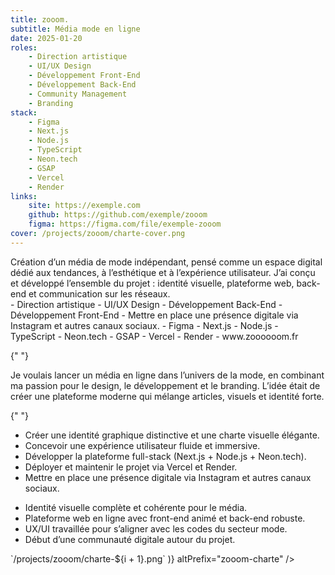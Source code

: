 ```yaml
---
title: zooom.
subtitle: Média mode en ligne
date: 2025-01-20
roles:
    - Direction artistique
    - UI/UX Design
    - Développement Front-End
    - Développement Back-End
    - Community Management
    - Branding
stack:
    - Figma
    - Next.js
    - Node.js
    - TypeScript
    - Neon.tech
    - GSAP
    - Vercel
    - Render
links:
    site: https://exemple.com
    github: https://github.com/exemple/zooom
    figma: https://figma.com/file/exemple-zooom
cover: /projects/zooom/charte-cover.png
---
```


<Section>
    Création d’un média de mode indépendant, pensé comme un espace digital dédié
    aux tendances, à l’esthétique et à l’expérience utilisateur. J’ai conçu et
    développé l’ensemble du projet : identité visuelle, plateforme web, back-end
    et communication sur les réseaux.
</Section>

<Accordion>
 <AccordionItem title="Rôles">
-   Direction artistique
-   UI/UX Design
-   Développement Back-End
-   Développement Front-End
-   Mettre en place une présence digitale via Instagram et autres canaux sociaux.
  </AccordionItem>
   <AccordionItem title="Stack">
-   Figma
-   Next.js
-   Node.js
-   TypeScript
-   Neon.tech
-   GSAP
-   Vercel
-   Render

  </AccordionItem>
   <AccordionItem title="Liens">
-   www.zoooooom.fr

  </AccordionItem>

{" "}

<AccordionItem title="Contexte">
    Je voulais lancer un média en ligne dans l’univers de la mode, en combinant
    ma passion pour le design, le développement et le branding. L’idée était de
    créer une plateforme moderne qui mélange articles, visuels et identité
    forte.
</AccordionItem>

{" "}

<AccordionItem title="Objectifs">

-   Créer une identité graphique distinctive et une charte visuelle élégante.
-   Concevoir une expérience utilisateur fluide et immersive.
-   Développer la plateforme full-stack (Next.js + Node.js + Neon.tech).
-   Déployer et maintenir le projet via Vercel et Render.
-   Mettre en place une présence digitale via Instagram et autres canaux sociaux.

</AccordionItem>

  <AccordionItem title="Résultats" defaultOpen>

-   Identité visuelle complète et cohérente pour le média.
-   Plateforme web en ligne avec front-end animé et back-end robuste.
-   UX/UI travaillée pour s’aligner avec les codes du secteur mode.
-   Début d’une communauté digitale autour du projet.

</AccordionItem>

<AccordionItem title="Galerie" defaultOpen>
    <Lightbox
        images={Array.from(
            { length: 20 },
            (_, i) => `/projects/zooom/charte-${i + 1}.png`
        )}
        altPrefix="zooom-charte"
    />
</AccordionItem>
</Accordion>
